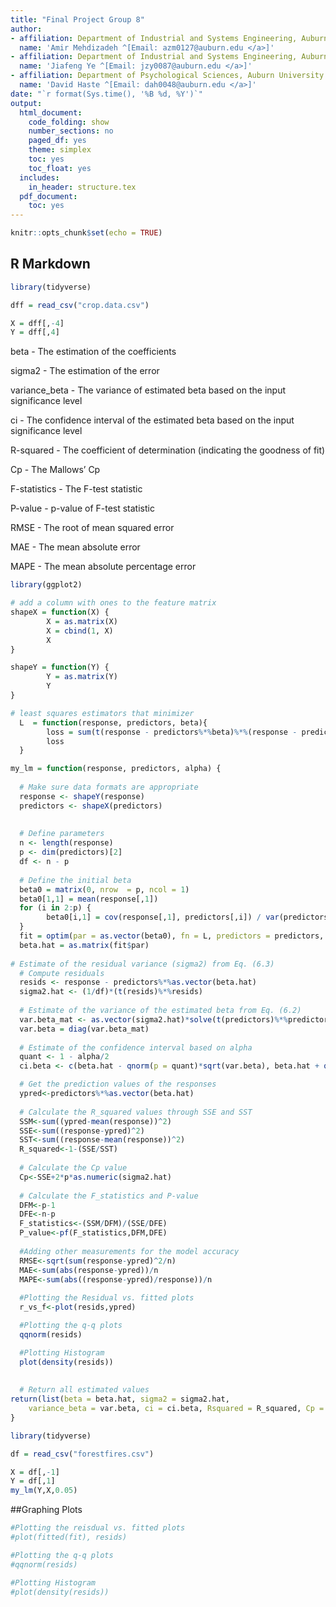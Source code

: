 ```yaml
---
title: "Final Project Group 8"
author:
- affiliation: Department of Industrial and Systems Engineering, Auburn University
  name: 'Amir Mehdizadeh ^[Email: azm0127@auburn.edu </a>]'
- affiliation: Department of Industrial and Systems Engineering, Auburn University
  name: 'Jiafeng Ye ^[Email: jzy0087@auburn.edu </a>]'
- affiliation: Department of Psychological Sciences, Auburn University
  name: 'David Haste ^[Email: dah0048@auburn.edu </a>]'
date: "`r format(Sys.time(), '%B %d, %Y')`"
output:
  html_document:
    code_folding: show
    number_sections: no
    paged_df: yes
    theme: simplex
    toc: yes
    toc_float: yes
  includes:
    in_header: structure.tex
  pdf_document:
    toc: yes
---
```


```r
knitr::opts_chunk$set(echo = TRUE)
```

## R Markdown
```r
library(tidyverse)

dff = read_csv("crop.data.csv")

X = dff[,-4]
Y = dff[,4]
```

beta - The estimation of the coefficients

sigma2 - The estimation of the error

variance_beta - The variance of estimated beta based on the input significance level

ci - The confidence interval of the estimated beta based on the input significance level

R-squared - The coefficient of determination (indicating the goodness of fit)

Cp - The Mallows' Cp

F-statistics - The F-test statistic

P-value - p-value of F-test statistic

RMSE - The root of mean squared error

MAE - The mean absolute error

MAPE - The mean absolute percentage error

```r
library(ggplot2)

# add a column with ones to the feature matrix
shapeX = function(X) {
        X = as.matrix(X)
        X = cbind(1, X)
        X
}

shapeY = function(Y) {
        Y = as.matrix(Y)
        Y
}

# least squares estimators that minimizer
  L  = function(response, predictors, beta){  
        loss = sum(t(response - predictors%*%beta)%*%(response - predictors%*%beta))
        loss 
  }

my_lm = function(response, predictors, alpha) {
  
  # Make sure data formats are appropriate
  response <- shapeY(response)
  predictors <- shapeX(predictors)
  
  
  # Define parameters
  n <- length(response)
  p <- dim(predictors)[2]
  df <- n - p
  
  # Define the initial beta
  beta0 = matrix(0, nrow  = p, ncol = 1)
  beta0[1,1] = mean(response[,1])
  for (i in 2:p) {
        beta0[i,1] = cov(response[,1], predictors[,i]) / var(predictors[,i])
  }
  fit = optim(par = as.vector(beta0), fn = L, predictors = predictors, response = response)
  beta.hat = as.matrix(fit$par)
  
# Estimate of the residual variance (sigma2) from Eq. (6.3)
  # Compute residuals
  resids <- response - predictors%*%as.vector(beta.hat) 
  sigma2.hat <- (1/df)*(t(resids)%*%resids)
  
  # Estimate of the variance of the estimated beta from Eq. (6.2)
  var.beta_mat <- as.vector(sigma2.hat)*solve(t(predictors)%*%predictors)
  var.beta = diag(var.beta_mat)
  
  # Estimate of the confidence interval based on alpha
  quant <- 1 - alpha/2
  ci.beta <- c(beta.hat - qnorm(p = quant)*sqrt(var.beta), beta.hat + qnorm(p = quant)*sqrt(var.beta))

  # Get the prediction values of the responses
  ypred<-predictors%*%as.vector(beta.hat) 
  
  # Calculate the R_squared values through SSE and SST
  SSM<-sum((ypred-mean(response))^2)
  SSE<-sum((response-ypred)^2)
  SST<-sum((response-mean(response))^2)
  R_squared<-1-(SSE/SST)
  
  # Calculate the Cp value
  Cp<-SSE+2*p*as.numeric(sigma2.hat)
  
  # Calculate the F_statistics and P-value
  DFM<-p-1
  DFE<-n-p
  F_statistics<-(SSM/DFM)/(SSE/DFE)
  P_value<-pf(F_statistics,DFM,DFE)
  
  #Adding other measurements for the model accuracy
  RMSE<-sqrt(sum(response-ypred)^2/n)
  MAE<-sum(abs(response-ypred))/n
  MAPE<-sum(abs((response-ypred)/response))/n
  
  #Plotting the Residual vs. fitted plots
  r_vs_f<-plot(resids,ypred)

  #Plotting the q-q plots
  qqnorm(resids)

  #Plotting Histogram
  plot(density(resids))
  
  
  # Return all estimated values
return(list(beta = beta.hat, sigma2 = sigma2.hat, 
    variance_beta = var.beta, ci = ci.beta, Rsquared = R_squared, Cp = Cp, F_statistics = F_statistics, PValue = P_value, RMSE = RMSE, MAE = MAE, MAPE = MAPE))
}
```

```r
library(tidyverse)

df = read_csv("forestfires.csv")

X = df[,-1]
Y = df[,1]
my_lm(Y,X,0.05)    
```

##Graphing Plots
```r
#Plotting the reisdual vs. fitted plots
#plot(fitted(fit), resids)

#Plotting the q-q plots
#qqnorm(resids)

#Plotting Histogram
#plot(density(resids))
```

